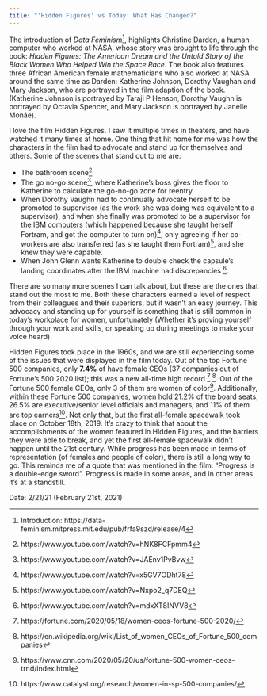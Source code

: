 ```yaml
---
title: "'Hidden Figures' vs Today: What Has Changed?"
---
```


The introduction of *Data Feminism*^[Introduction: https://data-feminism.mitpress.mit.edu/pub/frfa9szd/release/4], highlights Christine Darden, a human computer who worked at NASA, whose story was brought to life through the book: *Hidden Figures: The American Dream and the Untold Story of the Black Women Who Helped Win the Space Race*. The book also features three African American female mathematicians who also worked at NASA around the same time as Darden: Katherine Johnson, Dorothy Vaughan and Mary Jackson, who are portrayed in the film adaption of the book. (Katherine Johnson is portrayed by Taraji P Henson, Dorothy Vaughn is portrayed by Octavia Spencer, and Mary Jackson is portrayed by Janelle Monáe).

I love the film Hidden Figures. I saw it multiple times in theaters, and have watched it many times at home. One thing that hit home for me was how the characters in the film had to advocate and stand up for themselves and others. Some of the scenes that stand out to me are: 

- The bathroom scene^[https://www.youtube.com/watch?v=hNK8FCFpmm4]
- The go no-go scene^[https://www.youtube.com/watch?v=JAEnv1PvBvw], where Katherine's boss gives the floor to Katherine to calculate the go-no-go zone for reentry.
- When Dorothy Vaughn had to continually advocate herself to be promoted to supervisor (as the work she was doing was equivalent to a supervisor), and when she finally was promoted to be a supervisor for the IBM computers (which happened because she taught herself Fortram, and got the computer to turn on)^[https://www.youtube.com/watch?v=x5GV7ODht78], only agreeing if her co-workers are also transferred (as she taught them Fortram)^[https://www.youtube.com/watch?v=Nxpo2_q7DEQ], and she knew they were capable. 
- When John Glenn wants Katherine to double check the capsule's landing coordinates after the IBM machine had discrepancies ^[https://www.youtube.com/watch?v=mdxXT8INVV8].

There are so many more scenes I can talk about, but these are the ones that stand out the most to me. Both these characters earned a level of respect from their colleagues and their superiors, but it wasn't an easy journey. This advocacy and standing up for yourself is something that is still common in today's workplace for women, unfortunately (Whether it's proving yourself through your work and skills, or speaking up during meetings to make your voice heard).

Hidden Figures took place in the 1960s, and we are still experiencing some of the issues that were displayed in the film today. Out of the top Fortune 500 companies, only **7.4%** of have female CEOs (37 companies out of Fortune's 500 2020 list); this was a new all-time high record ^[https://fortune.com/2020/05/18/women-ceos-fortune-500-2020/] ^[https://en.wikipedia.org/wiki/List_of_women_CEOs_of_Fortune_500_companies]. Out of the Fortune 500 female CEOs, only 3 of them are women of color^[https://www.cnn.com/2020/05/20/us/fortune-500-women-ceos-trnd/index.html]. Additionally, within these Fortune 500 companies, women hold 21.2% of the board seats, 26.5% are executive/senior level officials and managers, and 11% of them are top earners^[https://www.catalyst.org/research/women-in-sp-500-companies/]. Not only that, but the first all-female spacewalk took place on October 18th, 2019. It's crazy to think that about the accomplishments of the women featured in Hidden Figures, and the barriers they were able to break, and yet the first all-female spacewalk didn't happen until the 21st century. While progress has been made in terms of representation (of females and people of color), there is still a long way to go. This reminds me of a quote that was mentioned in the film: "Progress is a double-edge sword". Progress is made in some areas, and in other areas it's at a standstill. 

Date: 2/21/21 (February 21st, 2021)
